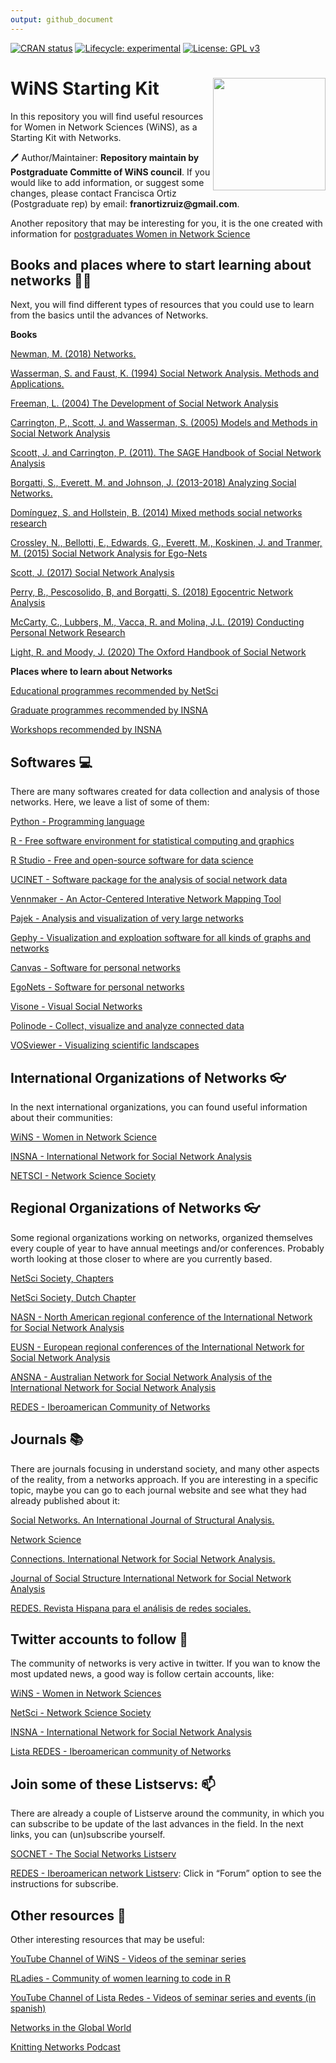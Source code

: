 ```yaml
---
output: github_document
---
```


<!-- README.md is generated from README.Rmd. Please edit that file -->

<!-- badges: start -->

[![CRAN
status](https://www.r-pkg.org/badges/version/classicnets)](https://CRAN.R-project.org/package=classicnets)
[![Lifecycle:
experimental](https://img.shields.io/badge/lifecycle-experimental-orange.svg)](https://www.tidyverse.org/lifecycle/#experimental)
[![License: GPL
v3](https://img.shields.io/badge/License-GPLv3-blue.svg)](https://www.gnu.org/licenses/gpl-3.0)
<!-- badges: end -->

# WiNS Starting Kit <img src="imag/sticker.jpg" align="right" width="180px"/>

In this repository you will find useful resources for Women in Network Sciences (WiNS), as a Starting Kit with Networks.  

🖊 Author/Maintainer: **Repository maintain by Postgraduate Committe of WiNS council**. If you would like to add information, or suggest some changes, please contact Francisca Ortiz (Postgraduate rep) by email: **franortizruiz@gmail.com**. 

Another repository that may be interesting for you, it is the one created with information for [postgraduates Women in Network Science](https://github.com/FranciscaOrtizRuiz/wins_postgraduate)

## Books and places where to start learning about networks 🌻📖

Next, you will find different types of resources that you could use to learn from the basics until the advances of Networks. 

**Books**

[Newman, M. (2018) Networks.](https://global.oup.com/academic/product/networks-9780198805090?cc=us&lang=en&)

[Wasserman, S. and Faust, K. (1994) Social Network Analysis. Methods and Applications.](https://www.cambridge.org/core/books/social-network-analysis/90030086891EB3491D096034684EFFB8)

[Freeman, L. (2004) The Development of Social Network Analysis](https://books.google.co.uk/books?id=VcxqQgAACAAJ&dq=social+network+analysis&hl=es&sa=X&ved=2ahUKEwiR4tG3xO_vAhXL_7sIHTvSArIQ6AEwBnoECAEQAg)

[Carrington, P., Scott, J. and Wasserman, S. (2005) Models and Methods in Social Network Analysis](https://books.google.co.uk/books?id=4Ty5xP_KcpAC&printsec=frontcover&dq=social+network+analysis&hl=es&sa=X&ved=2ahUKEwiR4tG3xO_vAhXL_7sIHTvSArIQ6AEwAXoECAQQAg#v=onepage&q=social%20network%20analysis&f=false)

[Scoott, J. and Carrington, P. (2011). The SAGE Handbook of Social Network Analysis](https://books.google.co.uk/books?id=mWlsKkIuFNgC&printsec=frontcover&dq=social+network+analysis&hl=es&sa=X&ved=2ahUKEwiR4tG3xO_vAhXL_7sIHTvSArIQ6AEwBXoECAYQAg#v=onepage&q=social%20network%20analysis&f=false)

[Borgatti, S., Everett, M. and Johnson, J. (2013-2018) Analyzing Social Networks.](https://uk.sagepub.com/en-gb/eur/analyzing-social-networks/book255068)

[Domínguez, S. and Hollstein, B. (2014) Mixed methods social networks research](https://www.cambridge.org/gb/academic/subjects/sociology/research-methods-sociology-and-criminology/egocentric-network-analysis-foundations-methods-and-models?format=PB)

[Crossley, N., Bellotti, E., Edwards, G., Everett, M., Koskinen, J. and Tranmer, M. (2015) Social Network Analysis for Ego-Nets](https://books.google.co.uk/books?id=3_eICwAAQBAJ&printsec=frontcover&dq=ego+networks+crossley&hl=es&sa=X&ved=2ahUKEwjl3-6hxu_vAhVThv0HHVgUCPMQ6AEwAHoECAYQAg#v=onepage&q=ego%20networks%20crossley&f=false)

[Scott, J. (2017) Social Network Analysis](https://books.google.co.uk/books?id=i5EmDgAAQBAJ&printsec=frontcover&dq=social+network+analysis&hl=es&sa=X&ved=2ahUKEwiR4tG3xO_vAhXL_7sIHTvSArIQ6AEwBHoECAUQAg#v=onepage&q=social%20network%20analysis&f=false)

[Perry, B., Pescosolido, B, and Borgatti, S. (2018) Egocentric Network Analysis](https://www.cambridge.org/gb/academic/subjects/sociology/research-methods-sociology-and-criminology/egocentric-network-analysis-foundations-methods-and-models?format=PB)

[McCarty, C., Lubbers, M., Vacca, R. and Molina, J.L. (2019) Conducting Personal Network Research](https://www.guilford.com/books/Conducting-Personal-Network-Research/McCarty-Lubbers-Vacca-Molina/9781462538386)

[Light, R. and Moody, J. (2020) The Oxford Handbook of Social Network](https://books.google.co.uk/books?id=J-MJEAAAQBAJ&pg=PA172&dq=ego+networks&hl=es&sa=X&ved=2ahUKEwjC2Njyxe_vAhUvgP0HHf1gDd4Q6AEwAHoECAAQAg#v=onepage&q=ego%20networks&f=false)

**Places where to learn about Networks**

[Educational programmes recommended by NetSci](https://netscisociety.net/education)

[Graduate programmes recommended by INSNA](https://www.insna.org/graduate-programs)

[Workshops recommended by INSNA](https://www.insna.org/events/)

## Softwares 💻

There are many softwares created for data collection and analysis of those networks. Here, we leave a list of some of them:

[Python - Programming language](https://www.python.org)

[R - Free software environment for statistical computing and graphics](https://www.r-project.org)

[R Studio - Free and open-source software for data science](https://www.rstudio.com)

[UCINET - Software package for the analysis of social network data](https://sites.google.com/site/ucinetsoftware/home)

[Vennmaker - An Actor-Centered Interative Network Mapping Tool](https://www.vennmaker.com/?lang=en)

[Pajek - Analysis and visualization of very large networks](http://mrvar.fdv.uni-lj.si/pajek/)

[Gephy - Visualization and exploation software for all kinds of graphs and networks](https://gephi.org)

[Canvas - Software for personal networks](https://www.networkcanvas.com)

[EgoNets - Software for personal networks](https://sourceforge.net/projects/egonet/)

[Visone - Visual Social Networks](https://visone.ethz.ch)

[Polinode - Collect, visualize and analyze connected data](https://www.polinode.com)

[VOSviewer - Visualizing scientific landscapes](https://www.vosviewer.com)

## International Organizations of Networks 👓

In the next international organizations, you can found useful information about their communities:

[WiNS - Women in Network Science](https://www.networkscienceinstitute.org/wins)

[INSNA - International Network for Social Network Analysis](https://www.insna.org)

[NETSCI - Network Science Society](https://netscisociety.net/home)

## Regional Organizations of Networks 👓

Some regional organizations working on networks, organized themselves every couple of year to have annual meetings and/or conferences. Probably worth looking at those closer to where are you currently based. 

[NetSci Society, Chapters](https://netscisociety.net/chapters)

[NetSci Society, Dutch Chapter](http://www.netsci.nl)

[NASN - North American regional conference of the International Network for Social Network Analysis](https://twitter.com/nasocnet?lang=es)

[EUSN - European regional conferences of the International Network for Social Network Analysis](https://www.insna.org/events/-5th-european-conference-on-social-networks-eusn2021)

[ANSNA - Australian Network for Social Network Analysis of the International Network for Social Network Analysis](https://www.ansna.org.au/asnac2020-about)

[REDES - Iberoamerican Community of Networks](http://www.redes-sociales.net) 

## Journals 📚

There are journals focusing in understand society, and many other aspects of the reality, from a networks approach. If you are interesting in a specific topic, maybe you can go to each journal website and see what they had already published about it: 

[Social Networks. An International Journal of Structural Analysis.](https://www.journals.elsevier.com/social-networks)

[Network Science](https://www.cambridge.org/core/journals/network-science)

[Connections. International Network for Social Network Analysis.](https://www.exeley.com/journal/connections)

[Journal of Social Structure International Network for Social Network Analysis](https://www.exeley.com/journal/journal_of_social_structure)

[REDES. Revista Hispana para el análisis de redes sociales.](https://revistes.uab.cat/redes/index)

## Twitter accounts to follow 📩 

The community of networks is very active in twitter. If you wan to know the most updated news, a good way is follow certain accounts, like:

[WiNS - Women in Network Sciences](https://twitter.com/WiNS_Society)

[NetSci - Network Science Society](https://twitter.com/netscisociety)

[INSNA - International Network for Social Network Analysis](https://twitter.com/SocNetAnalysts)

[Lista REDES - Iberoamerican community of Networks](https://twitter.com/lista_redes)

## Join some of these Listservs: 📫

There are already a couple of Listserve around the community, in which you can subscribe to be update of the last advances in the field. In the next links, you can (un)subscribe yourself. 

[SOCNET - The Social Networks Listserv](https://www.insna.org/socnet)

[REDES - Iberoamerican network Listserv](http://www.redes-sociales.net): Click in "Forum" option to see the instructions for subscribe. 

## Other resources 🔭 

Other interesting resources that may be useful:

[YouTube Channel of WiNS - Videos of the seminar series](https://www.youtube.com/channel/UCJppCyVIY5_XsNOSl7mftRQ?view_as=subscriber)

[RLadies - Community of women learning to code in R](https://rladies.org)

[YouTube Channel of Lista Redes - Videos of seminar series and events (in spanish)](https://www.youtube.com/channel/UCofGv2fk2HnVXW45d1K4ujw/playlists)

[Networks in the Global World](http://ngw.spbu.ru)

[Knitting Networks Podcast](https://twitter.com/NetworksPodcast)


